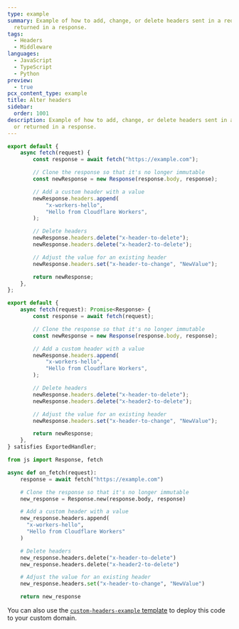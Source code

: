 ```yaml
---
type: example
summary: Example of how to add, change, or delete headers sent in a request or
  returned in a response.
tags:
  - Headers
  - Middleware
languages:
  - JavaScript
  - TypeScript
  - Python
preview:
  - true
pcx_content_type: example
title: Alter headers
sidebar:
  order: 1001
description: Example of how to add, change, or delete headers sent in a request
  or returned in a response.
---
```



<Tabs syncKey="workersExamples"> <TabItem label="JavaScript" icon="seti:javascript">

```js
export default {
	async fetch(request) {
		const response = await fetch("https://example.com");

		// Clone the response so that it's no longer immutable
		const newResponse = new Response(response.body, response);

		// Add a custom header with a value
		newResponse.headers.append(
			"x-workers-hello",
			"Hello from Cloudflare Workers",
		);

		// Delete headers
		newResponse.headers.delete("x-header-to-delete");
		newResponse.headers.delete("x-header2-to-delete");

		// Adjust the value for an existing header
		newResponse.headers.set("x-header-to-change", "NewValue");

		return newResponse;
	},
};
```

</TabItem> <TabItem label="TypeScript" icon="seti:typescript">

```ts
export default {
	async fetch(request): Promise<Response> {
		const response = await fetch(request);

		// Clone the response so that it's no longer immutable
		const newResponse = new Response(response.body, response);

		// Add a custom header with a value
		newResponse.headers.append(
			"x-workers-hello",
			"Hello from Cloudflare Workers",
		);

		// Delete headers
		newResponse.headers.delete("x-header-to-delete");
		newResponse.headers.delete("x-header2-to-delete");

		// Adjust the value for an existing header
		newResponse.headers.set("x-header-to-change", "NewValue");

		return newResponse;
	},
} satisfies ExportedHandler;
```

</TabItem> <TabItem label="Python" icon="seti:python">

```py
from js import Response, fetch

async def on_fetch(request):
    response = await fetch("https://example.com")

    # Clone the response so that it's no longer immutable
    new_response = Response.new(response.body, response)

    # Add a custom header with a value
    new_response.headers.append(
      "x-workers-hello",
      "Hello from Cloudflare Workers"
    )

    # Delete headers
    new_response.headers.delete("x-header-to-delete")
    new_response.headers.delete("x-header2-to-delete")

    # Adjust the value for an existing header
    new_response.headers.set("x-header-to-change", "NewValue")

    return new_response
```

</TabItem> </Tabs>

You can also use the [`custom-headers-example` template](https://github.com/kristianfreeman/custom-headers-example) to deploy this code to your custom domain.
